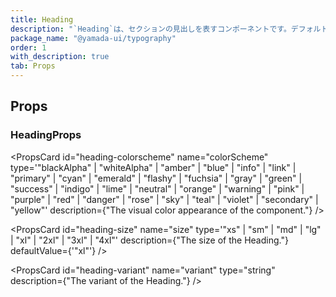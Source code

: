 ```yaml
---
title: Heading
description: "`Heading`は、セクションの見出しを表すコンポーネントです。デフォルトでは、`h1`要素をレンダリングします。"
package_name: "@yamada-ui/typography"
order: 1
with_description: true
tab: Props
---
```


## Props

### HeadingProps

<PropsCard
  id="heading-colorscheme"
  name="colorScheme"
  type='"blackAlpha" | "whiteAlpha" | "amber" | "blue" | "info" | "link" | "primary" | "cyan" | "emerald" | "flashy" | "fuchsia" | "gray" | "green" | "success" | "indigo" | "lime" | "neutral" | "orange" | "warning" | "pink" | "purple" | "red" | "danger" | "rose" | "sky" | "teal" | "violet" | "secondary" | "yellow"'
  description={"The visual color appearance of the component."}
/>

<PropsCard
  id="heading-size"
  name="size"
  type='"xs" | "sm" | "md" | "lg" | "xl" | "2xl" | "3xl" | "4xl"'
  description={"The size of the Heading."}
  defaultValue={'"xl"'}
/>

<PropsCard
  id="heading-variant"
  name="variant"
  type="string"
  description={"The variant of the Heading."}
/>
